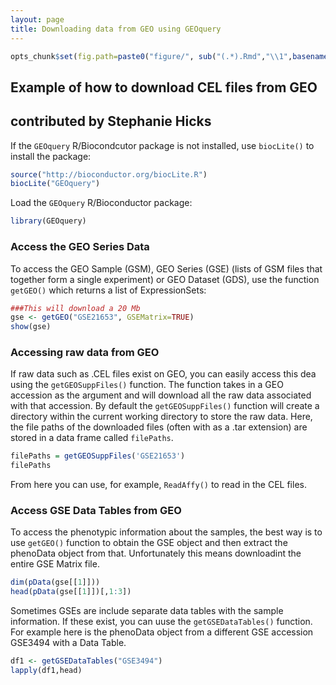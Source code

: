 ```yaml
---
layout: page
title: Downloading data from GEO using GEOquery
---
```


```r
opts_chunk$set(fig.path=paste0("figure/", sub("(.*).Rmd","\\1",basename(knitr:::knit_concord$get('infile'))), "-"))
```

## Example of how to download CEL files from GEO

## contributed by Stephanie Hicks

If the `GEOquery` R/Biocondcutor package is not installed, use `biocLite()` to install the package:  
```r
source("http://bioconductor.org/biocLite.R")
biocLite("GEOquery")
```

Load the `GEOquery` R/Bioconductor package: 
```r
library(GEOquery)
```


### Access the GEO Series Data
To access the GEO Sample (GSM), GEO Series (GSE) (lists of GSM files that together form a single experiment) or GEO Dataset (GDS), use the function `getGEO()` which returns a list of ExpressionSets: 
```r
###This will download a 20 Mb
gse <- getGEO("GSE21653", GSEMatrix=TRUE)
show(gse)
```


### Accessing raw data from GEO
If raw data such as .CEL files exist on GEO, you can easily access this dea using the `getGEOSuppFiles()` function.  The function takes in a GEO accession as the argument and will download all the raw data associated with that accession. By default the `getGEOSuppFiles()` function will create a directory within the current working directory to store the raw data.  Here, the file paths of the downloaded files (often with as a .tar extension) are stored in a data frame called `filePaths`. 

```r
filePaths = getGEOSuppFiles('GSE21653')
filePaths
```
From here you can use, for example, `ReadAffy()` to read in the CEL files.  


### Access GSE Data Tables from GEO
To access the phenotypic information about the samples, the best way is to use `getGEO()` function to obtain the GSE object and then extract the phenoData object from that.  Unfortunately this means downloadint the entire GSE Matrix file.  

```r
dim(pData(gse[[1]]))
head(pData(gse[[1]])[,1:3])
```

Sometimes GSEs are include separate data tables with the sample information. If these exist, you can uuse the `getGSEDataTables()` function. For example here is the phenoData object from a different GSE accession GSE3494 with a Data Table. 
```r
df1 <- getGSEDataTables("GSE3494")
lapply(df1,head)
```
